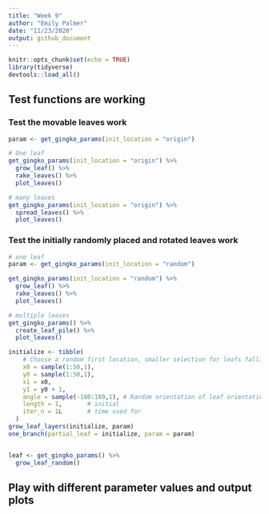```yaml
---
title: "Week 9"
author: "Emily Palmer"
date: "11/23/2020"
output: github_document
---
```


```r
knitr::opts_chunk$set(echo = TRUE)
library(tidyverse)
devtools::load_all()
```

## Test functions are working 

### Test the movable leaves work 
```r
param <- get_gingko_params(init_location = "origin")

# One leaf
get_gingko_params(init_location = "origin") %>% 
  grow_leaf() %>% 
  rake_leaves() %>% 
  plot_leaves()

# many leaves 
get_gingko_params(init_location = "origin") %>% 
  spread_leaves() %>% 
  plot_leaves()

```

### Test the initially randomly placed and rotated leaves work

```r
# one leaf
param <- get_gingko_params(init_location = "random")

get_gingko_params(init_location = "random") %>%
  grow_leaf() %>% 
  rake_leaves() %>%
  plot_leaves()

# multiple leaves
get_gingko_params() %>% 
  create_leaf_pile() %>% 
  plot_leaves()

initialize <- tibble(
    # Choose a random first location, smaller selection for leafs falling
    x0 = sample(1:50,1),
    y0 = sample(1:50,1),
    x1 = x0,
    y1 = y0 + 1,
    angle = sample(-180:180,1), # Random orientation of leaf orientation
    length = 1,       # initial
    iter_n = 1L       # time used for
  )
grow_leaf_layers(initialize, param)
one_branch(partial_leaf = initialize, param = param)


leaf <- get_gingko_params() %>%
  grow_leaf_random()
```




## Play with different parameter values and output plots 


```r

```

